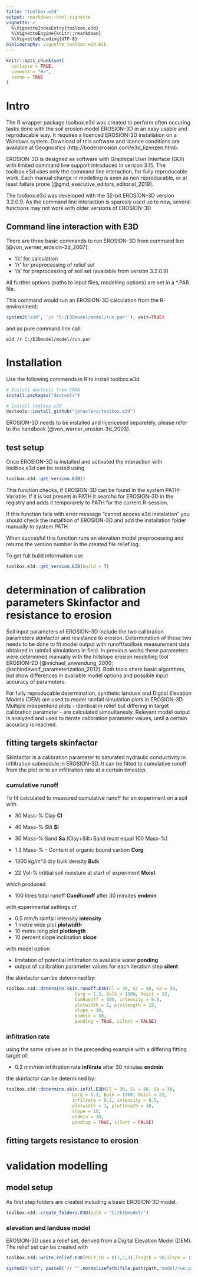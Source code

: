 ```yaml
---
title: "toolbox.e3d"
output: rmarkdown::html_vignette
vignette: >
  %\VignetteIndexEntry{toolbox.e3d}
  %\VignetteEngine{knitr::rmarkdown}
  %\VignetteEncoding{UTF-8}
bibliography: vignette_toolbox.e3d.bib 
---
```



```r
knitr::opts_chunk$set(
  collapse = TRUE,
  comment = "#>",
  cache = TRUE
)

```

# Intro

The R wrapper package toolbox.e3d was created to perform often occuring tasks done with the soil erosion model EROSION-3D in an easy usable and reproducable way.
It requires a licenced EROSION-3D installation on a Windows system.
Download of this software and licence conditions are available at Geognostics (http://bodenerosion.com/e3d_lizenzen.html).

EROSION-3D is designed as software with Graphical User Interface (GUI) with limited command line support introduced in version 3.15.
The toolbox.e3d uses only the command line interaction, for fully reproducable work.
Each manual change in modelling is seen as non reproducable, or at least failure prone [@gmd_executive_editors_editorial_2019].

The toolbox.e3d was developed with the 32-bit EROSION-3D version 3.2.0.9.
As the command line interaction is sparesly used up to now, several functions may not work with older versions of EROSION-3D


## Command line interaction with E3D

There are three basic commands to run EROSION-3D from command line [@von_werner_erosion-3d_2007]:

 - '/c' for calculation
 - '/r' for preprocessing of relief set
 - '/s' for preprocessing of soil set (available from version 3.2.0.9)

All further options (paths to input files, modelling options) are set in a *.PAR file.

This command would run an EROSION-3D calculation from the R-environment:
```r
system2("e3d", '/c "C:/E3Dmodel/model/run.par"'), wait=TRUE)
```

and as pure command line call:
```{}
e3d /r C:/E3Dmodel/model/run.par
```

# Installation

Use the following commands in R to install toolbox.e3d
```r
# Install devtools from CRAN
install.packages("devtools")

# Install toolbox.e3d
devtools::install_github("jonaslenz/toolbox.e3d")
```

EROSION-3D needs to be installed and licencesed separetely, please refer to the handbook [@von_werner_erosion-3d_2003].

## test setup

Once EROSION-3D is installed and activated the interaction with toolbox.e3d can be tested using

```r
toolbox.e3d::get_version.E3D()
```

This function checks, if EROSION-3D can be found in the system PATH-Variable.
If it is not present in PATH it searchs for EROSION-3D in the registry and adds it temporarely to PATH for the current R-session.

If this function fails with error message "cannot access e3d instalation" you should check the installtion of EROSION-3D and add the installation folder manually to system PATH.

When succesful this function runs an elevation model preprocessing and returns the version number in the created file relief.log.

To get full build information use
```r
toolbox.e3d::get_version.E3D(build = T)
```


# determination of calibration parameters Skinfactor and resistance to erosion

Soil input parameters of EROSION-3D include the two calibration parameters skinfactor and resistance to erosion.
Determination of these two needs to be done to fit model output with runoff/soilloss measurement data obtained in rainfall simulations in field.
In previous works these parameters were determined manually with the hillslope erosion modelling tool EROSION-2D [@michael_anwendung_2000; @schindewolf_parameterization_2012].
Both tools share basic algorithms, but show differences in available model options and possible input accuracy of parameters.

For fully reproducable determination, synthetic landuse and Digital Elevation Models (DEM) are used to model rainfall simulation plots in EROSION-3D.
Multiple indepentend plots - identical in relief but differing in target calibration parameter - are calculated simoultanesly.
Relevant model output is analyzed and used to iterate calibration parameter values, until a certain accuracy is reached.

## fitting targets skinfactor

Skinfactor is a calibration parameter to saturated hydraulic conductivity in infiltration submodule in EROSION-3D.
It can be fitted to cumulative runoff from the plot or to an infiltration rate at a certain timestep.

### cumulative runoff

To fit calculated to measured cumulative runoff for an experiment on a soil with

 - 30 Mass-% Clay **Cl**
 - 40 Mass-% Silt **Si**
 - 30 Mass-% Sand **Sa**
 (Clay+Silt+Sand must equal 100 Mass-%)

 - 1.3 Mass-% - Content of organic bound carbon **Corg**
 - 1300 kg/m^3 dry bulk density **Bulk**
 - 22 Vol-% intitial soil moisture at start of experiment **Moist**

which produced

 - 100 litres total runoff **CumRunoff** after 30 minutes **endmin**

with experimental settings of

 - 0.5 mm/h rainfall intensity **intensity**
 - 1 metre wide plot **plotwidth**
 - 10 metre long plot **plotlength**
 - 10 percent slope inclination **slope**
 
with model option

 - limitation of potential infiltration to available water **ponding**
 - output of calibration parameter values for each iteration step **silent**

the skinfactor can be determined by:
```r
toolbox.e3d::determine.skin.runoff.E3D(Cl = 30, Si = 40, Sa = 30,
                          Corg = 1.3, Bulk = 1300, Moist = 22,
                          CumRunoff = 100, intensity = 0.5,
                          plotwidth = 1, plotlength = 10,
                          slope = 10,
                          endmin = 30,
                          ponding = TRUE, silent = FALSE)
```

### infiltration rate

using the same values as in the preceeding example
with a differing fitting target of:

- 0.2 mm/min infiltration rate **infilrate** after 30 minutes **endmin**

the skinfactor can be determined by:
```r
toolbox.e3d::determine.skin.infil.E3D(Cl = 30, Si = 40, Sa = 30,
                         Corg = 1.3, Bulk = 1300, Moist = 22,
                         infilrate = 0.2, intensity = 0.5,
                         plotwidth = 1, plotlength = 10,
                         slope = 10,
                         endmin = 30,
                         ponding = TRUE, silent = FALSE)
```


## fitting targets resistance to erosion




# validation modelling

## model setup

As first step folders are created including a basic EROSION-3D model.
```r
toolbox.e3d::create_folders.E3D(path = "C:/E3Dmodel/")
```

### elevation and landuse model

EROSION-3D uses a relief set, derived from a Digital Elevation Model (DEM).
The relief set can be created with

```r
toolbox.e3d::write.relief.E3D(POLY_ID = c(1,2,3),length = 50,slope = 11, path = "C:/E3Dmodel/", filename = "dem.asc", resolution = 1)

system2("e3d", paste0('/r "',normalizePath(file.path(path,"model/run.par")),'"'), wait=TRUE)
```







